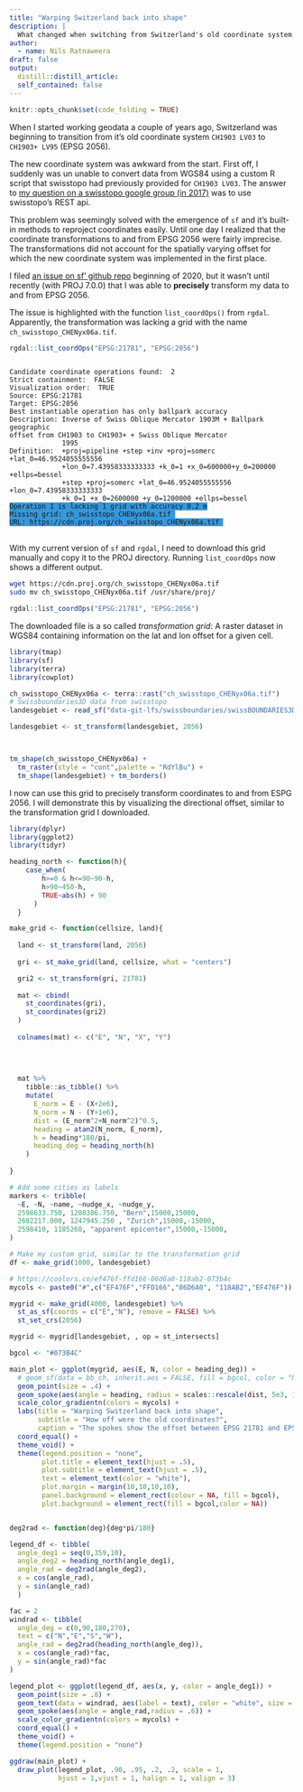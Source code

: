 ```yaml
---
title: "Warping Switzerland back into shape"
description: |
  What changed when switching from Switzerland's old coordinate system to the new one?
author:
  - name: Nils Ratnaweera
draft: false
output:
  distill::distill_article:
  self_contained: false
---
```

  
<style>
.code-highlight{
  background-color: #3498DB;
}
</style>
  
```r
knitr::opts_chunk$set(code_folding = TRUE)
```


When I started working geodata a couple of years ago, Switzerland was beginning to  transition from it's old coordinate system `CH1903 LV03` to `CH1903+ LV95` (EPSG 2056). 

The new coordinate system was awkward from the start. First off, I suddenly was un unable to convert data from WGS84 using a custom R script that swisstopo had previously provided for `CH1903 LV03`. The answer to [my question on a swisstopo google group (in 2017)](https://groups.google.com/g/geoadmin-api/c/dkA-JCdyGLw/m/jid3Sx_oFAAJ) was to use swisstopo's REST api.

This problem was seemingly solved with the emergence of `sf` and it's built-in methods to reproject coordinates easily. Until one day I realized that the coordinate transformations to and from EPSG 2056 were fairly imprecise. The transformations did not account for the spatially varying offset for which the new coordinate system was implemented in the first place.  

I filed [an issue on sf' github repo](https://github.com/r-spatial/sf/issues/1292) beginning of 2020, but it wasn't until recently (with PROJ 7.0.0) that I was able to **precisely** transform my data to and from EPSG 2056. 

The issue is highlighted with the function `list_coordOps()` from `rgdal`. Apparently, the transformation was lacking a grid with the name `ch_swisstopo_CHENyx06a.tif`.

```r
rgdal::list_coordOps("EPSG:21781", "EPSG:2056")
```

<pre class = "sourceCode">
<code>
Candidate coordinate operations found:  2 
Strict containment:  FALSE 
Visualization order:  TRUE 
Source: EPSG:21781 
Target: EPSG:2056 
Best instantiable operation has only ballpark accuracy 
Description: Inverse of Swiss Oblique Mercator 1903M + Ballpark geographic 
offset from CH1903 to CH1903+ + Swiss Oblique Mercator
             1995
Definition:  +proj=pipeline +step +inv +proj=somerc +lat_0=46.9524055555556 
             +lon_0=7.43958333333333 +k_0=1 +x_0=600000+y_0=200000 +ellps=bessel 
             +step +proj=somerc +lat_0=46.9524055555556 +lon_0=7.43958333333333 
             +k_0=1 +x_0=2600000 +y_0=1200000 +ellps=bessel
<span class = "code-highlight">Operation 1 is lacking 1 grid with accuracy 0.2 m</span>
<span class = "code-highlight">Missing grid: ch_swisstopo_CHENyx06a.tif </span>
<span class = "code-highlight">URL: https://cdn.proj.org/ch_swisstopo_CHENyx06a.tif </span>
</code>
</pre>



With my current version of `sf` and `rgdal`, I need to download this grid manually and copy it to the PROJ directory. Running `list_coordOps` now shows a different output.

```bash
wget https://cdn.proj.org/ch_swisstopo_CHENyx06a.tif
sudo mv ch_swisstopo_CHENyx06a.tif /usr/share/proj/
```

```r
rgdal::list_coordOps("EPSG:21781", "EPSG:2056")
```

The downloaded file is a so called *transformation grid*: A raster dataset in WGS84 containing information on the lat and lon offset for a given cell. 

```r
library(tmap)
library(sf)
library(terra)
library(cowplot)

ch_swisstopo_CHENyx06a <- terra::rast("ch_swisstopo_CHENyx06a.tif")
# Swissboundaries3D data from swisstopo
landesgebiet <- read_sf("data-git-lfs/swissboundaries/swissBOUNDARIES3D_1_3_TLM_LANDESGEBIET.shp")

landesgebiet <- st_transform(landesgebiet, 2056)



tm_shape(ch_swisstopo_CHENyx06a) + 
  tm_raster(style = "cont",palette = "RdYlBu") + 
  tm_shape(landesgebiet) + tm_borders()
```

I now can use this grid to precisely transform coordinates to and from ESPG 2056. I will demonstrate this by visualizing the directional offset, similar to the transformation grid I downloaded. 


```r
library(dplyr)
library(ggplot2)
library(tidyr)

heading_north <- function(h){
    case_when(
        h>=0 & h<=90~90-h,
        h>90~450-h,
        TRUE~abs(h) + 90
      )
  }

make_grid <- function(cellsize, land){
  
  land <- st_transform(land, 2056)
  
  gri <- st_make_grid(land, cellsize, what = "centers")

  gri2 <- st_transform(gri, 21781)
  
  mat <- cbind(
    st_coordinates(gri),
    st_coordinates(gri2)
  )
  
  colnames(mat) <- c("E", "N", "X", "Y")
  
  

  
  mat %>%
    tibble::as_tibble() %>%
    mutate(
      E_norm = E - (X+2e6),
      N_norm = N - (Y+1e6),
      dist = (E_norm^2+N_norm^2)^0.5,
      heading = atan2(N_norm, E_norm),
      h = heading*180/pi,
      heading_deg = heading_north(h)
    )
  
}
```


```r
# Add some cities as labels
markers <- tribble(
  ~E, ~N, ~name, ~nudge_x, ~nudge_y,
  2598633.750, 1200386.750, "Bern",15000,15000,
  2682217.000, 1247945.250 , "Zurich",15000,-15000,
  2598410, 1185268, "apparent epicenter",15000,-15000,
)

# Make my custom grid, similar to the transformation grid
df <- make_grid(1000, landesgebiet)

# https://coolors.co/ef476f-ffd166-06d6a0-118ab2-073b4c
mycols <- paste0("#",c("EF476F","FFD166","06D6A0", "118AB2","EF476F"))

```


```r
mygrid <- make_grid(4000, landesgebiet) %>%
  st_as_sf(coords = c("E","N"), remove = FALSE) %>%
  st_set_crs(2056)

mygrid <- mygrid[landesgebiet, , op = st_intersects]

bgcol <- "#073B4C"

main_plot <- ggplot(mygrid, aes(E, N, color = heading_deg)) +
  # geom_sf(data = bb_ch, inherit.aes = FALSE, fill = bgcol, color = "NA")  +
  geom_point(size = .4) +
  geom_spoke(aes(angle = heading, radius = scales::rescale(dist, 5e3, 10e3))) +
  scale_color_gradientn(colors = mycols) +
  labs(title = "Warping Switzerland back into shape",
       subtitle = "How off were the old coordinates?",
       caption = "The spokes show the offset between EPSG 21781 and EPSG 2056.\nVisualized by Nils Ratnaweera") +
  coord_equal() +
  theme_void() +
  theme(legend.position = "none", 
        plot.title = element_text(hjust = .5),
        plot.subtitle = element_text(hjust = .5),
        text = element_text(color = "white"),
        plot.margin = margin(10,10,10,10),
        panel.background = element_rect(colour = NA, fill = bgcol),
        plot.background = element_rect(fill = bgcol,color = NA))


deg2rad <- function(deg){deg*pi/180}

legend_df <- tibble(
  angle_deg1 = seq(0,359,10),
  angle_deg2 = heading_north(angle_deg1),
  angle_rad = deg2rad(angle_deg2),
  x = cos(angle_rad),
  y = sin(angle_rad)
  )

fac = 2
windrad <- tibble(
  angle_deg = c(0,90,180,270),
  text = c("N","E","S","W"),
  angle_rad = deg2rad(heading_north(angle_deg)),
  x = cos(angle_rad)*fac,
  y = sin(angle_rad)*fac
)

legend_plot <- ggplot(legend_df, aes(x, y, color = angle_deg1)) +
  geom_point(size = .8) +
  geom_text(data = windrad, aes(label = text), color = "white", size = 2) +
  geom_spoke(aes(angle = angle_rad,radius = .6)) +
  scale_color_gradientn(colors = mycols) +
  coord_equal() +
  theme_void() +
  theme(legend.position = "none")
```


```r

ggdraw(main_plot) +
  draw_plot(legend_plot, .90, .95, .2, .2, scale = 1, 
            hjust = 1,vjust = 1, halign = 1, valign = 3)

```




